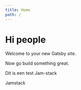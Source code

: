 ```yaml
---
title: Home
path: /
---
```



<SEO title="Home" />

# Hi people

Welcome to your new Gatsby site.

Now go build something great.

Dit is een test <Link to="/posts/jam-stack">Jam-stack</Link>

<Link to="/posts/jamstack">Jamstack</Link>

<div style={{ maxWidth: `300px`, marginBottom: `1.45rem` }}>
  <Image />
</div>
